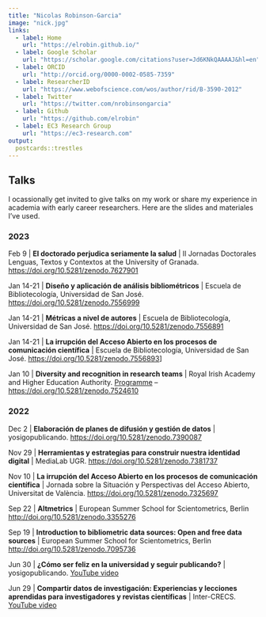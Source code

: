 ```yaml
---
title: "Nicolas Robinson-Garcia"
image: "nick.jpg"
links:
  - label: Home
    url: "https://elrobin.github.io/"
  - label: Google Scholar
    url: "https://scholar.google.com/citations?user=Jd6KNkQAAAAJ&hl=en"
  - label: ORCID
    url: "http://orcid.org/0000-0002-0585-7359"
  - label: ResearcherID
    url: "https://www.webofscience.com/wos/author/rid/B-3590-2012" 
  - label: Twitter
    url: "https://twitter.com/nrobinsongarcia"
  - label: Github
    url: "https://github.com/elrobin" 
  - label: EC3 Research Group
    url: "https://ec3-research.com" 
output:
  postcards::trestles
---
```

 
## Talks

I ocassionally get invited to give talks on my work or share my experience in academia with early career researchers. Here are the slides and materiales I've used.

### 2023

Feb 9 | **El doctorado perjudica seriamente la salud** | II Jornadas Doctorales Lenguas, Textos y Contextos at the University of Granada. [https://doi.org/10.5281/zenodo.7627901](https://doi.org/10.5281/zenodo.7627901)

Jan 14-21 | **Diseño y aplicación de análisis bibliométricos** | Escuela de Bibliotecología, Universidad de San José. [https://doi.org/10.5281/zenodo.7556999](https://doi.org/10.5281/zenodo.7556999)

Jan 14-21 | **Métricas a nivel de autores** | Escuela de Bibliotecología, Universidad de San José. [https://doi.org/10.5281/zenodo.7556891](https://doi.org/10.5281/zenodo.7556891)

Jan 14-21 | **La irrupción del Acceso Abierto en los procesos de comunicación científica** | Escuela de Bibliotecología, Universidad de San José. [https://doi.org/10.5281/zenodo.7556893](https://doi.org/10.5281/zenodo.7556893)]

Jan 10 | **Diversity and recognition in research teams** | Royal Irish Academy and Higher Education Authority. [Programme](https://www.ria.ie/sites/default/files/ensuring-inclusive-research-careers-programme.pdf) – [https://doi.org/10.5281/zenodo.7524610](https://doi.org/10.5281/zenodo.7524610)

### 2022

Dec 2 | **Elaboración de planes de difusión y gestión de datos** | yosigopublicando. [https://doi.org/10.5281/zenodo.7390087](https://doi.org/10.5281/zenodo.7390087)

Nov 29 | **Herramientas y estrategias para construir nuestra identidad digital** | MediaLab UGR. [https://doi.org/10.5281/zenodo.7381737](https://doi.org/10.5281/zenodo.7381737)

Nov 10 | **La irrupción del Acceso Abierto en los procesos de comunicación científica** | Jornada sobre la Situación y Perspectivas del Acceso Abierto, Universitat de València. [https://doi.org/10.5281/zenodo.7325697](https://doi.org/10.5281/zenodo.7325697)

Sep 22 | **Altmetrics** | European Summer School for Scientometrics, Berlin [http://doi.org/10.5281/zenodo.3355276](http://doi.org/10.5281/zenodo.3355276)

Sep 19 | **Introduction to bibliometric data sources: Open and free data sources** | European Summer School for Scientometrics, Berlin [http://doi.org/10.5281/zenodo.7095736](http://doi.org/10.5281/zenodo.7095736)

Jun 30 | **¿Cómo ser feliz en la universidad y seguir publicando?** | yosigopublicando. [YouTube video](https://youtu.be/d6rIqz2KljM)

Jun 29 | **Compartir datos de investigación: Experiencias y lecciones aprendidas para investigadores y revistas científicas** | Inter-CRECS. [YouTube video](https://youtu.be/RXnqakhgVCY)


